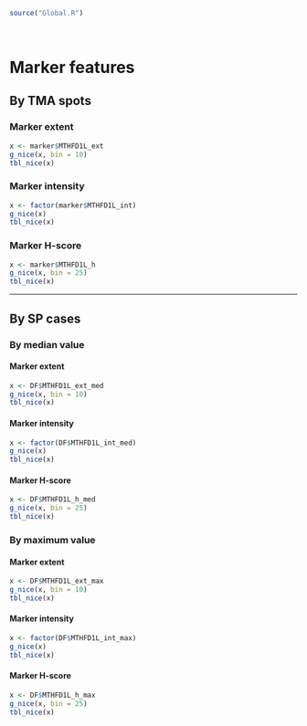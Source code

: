 ```r
source("Global.R")
```

\   

# Marker features {.tabset .tabset-pills .tabset-fade}
## By TMA spots {.tabset .tabset-pills .tabset-fade}
### Marker extent
```r
x <- marker$MTHFD1L_ext
g_nice(x, bin = 10)
tbl_nice(x)
```

### Marker intensity
```r
x <- factor(marker$MTHFD1L_int)
g_nice(x)
tbl_nice(x)
```

### Marker H-score
```r
x <- marker$MTHFD1L_h
g_nice(x, bin = 25)
tbl_nice(x)
```

***

## By SP cases {.tabset .tabset-pills .tabset-fade}
### By median value {.tabset .tabset-pills .tabset-fade}
#### Marker extent
```r
x <- DF$MTHFD1L_ext_med
g_nice(x, bin = 10)
tbl_nice(x)
```

#### Marker intensity
```r
x <- factor(DF$MTHFD1L_int_med)
g_nice(x)
tbl_nice(x)
```

#### Marker H-score
```r
x <- DF$MTHFD1L_h_med
g_nice(x, bin = 25)
tbl_nice(x)
```

### By maximum value {.tabset .tabset-pills .tabset-fade}
#### Marker extent
```r
x <- DF$MTHFD1L_ext_max
g_nice(x, bin = 10)
tbl_nice(x)
```

#### Marker intensity
```r
x <- factor(DF$MTHFD1L_int_max)
g_nice(x)
tbl_nice(x)
```

#### Marker H-score
```r
x <- DF$MTHFD1L_h_max
g_nice(x, bin = 25)
tbl_nice(x)
```
